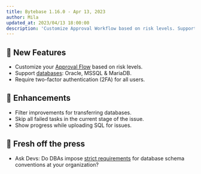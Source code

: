 ```yaml
---
title: Bytebase 1.16.0 - Apr 13, 2023
author: Mila
updated_at: 2023/04/13 18:00:00
description: 'Customize Approval Workflow based on risk levels. Support databases: Oracle, MSSQL & MariaDB. Require two-factor authentication (2FA) for all users.'
---
```



## 🚀 New Features

- Customize your [Approval Flow](/administration/custom-approval#approval-flows) based on risk levels.
- Support [databases](/introduction/supported-databases): Oracle, MSSQL & MariaDB.
- Require two-factor authentication (2FA) for all users.

## 🎄 Enhancements

- Filter improvements for transferring databases.
- Skip all failed tasks in the current stage of the issue.
- Show progress while uploading SQL for issues.

## 📰 Fresh off the press

- Ask Devs: Do DBAs impose [strict requirements](https://www.bytebase.com/blog/is-sql-review-necessary) for database schema conventions at your organization?

<InstallUpgrade />
